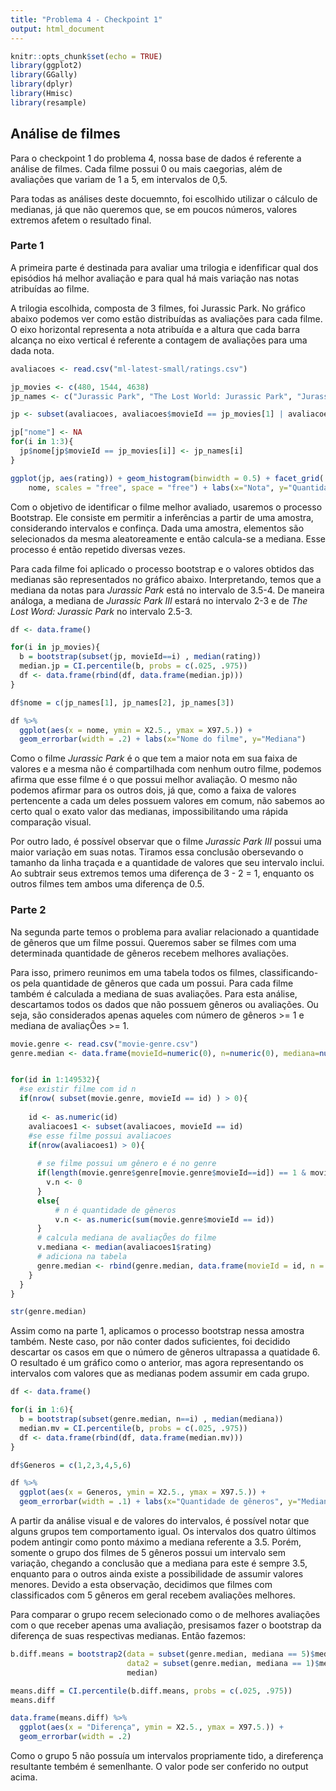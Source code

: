 ```yaml
---
title: "Problema 4 - Checkpoint 1"
output: html_document
---
```


```r
knitr::opts_chunk$set(echo = TRUE)
library(ggplot2)
library(GGally)
library(dplyr)
library(Hmisc)
library(resample)
```
## Análise de filmes

Para o checkpoint 1 do problema 4, nossa base de dados é referente a análise de filmes. Cada filme possui 0 ou mais caegorias, além de avaliações que variam de 1 a 5, em intervalos de 0,5.

Para todas as análises deste docuemnto, foi escolhido utilizar o cálculo de medianas, já que não queremos que, se em poucos números, valores extremos afetem o resultado final.

### Parte 1

A primeira parte é destinada para avaliar uma trilogia e idenfificar qual dos episódios há melhor avaliação e para qual há mais variação nas notas atribuídas ao filme.

A trilogia escolhida, composta de 3 filmes, foi Jurassic Park. No gráfico abaixo podemos ver como estão distribuídas as avaliações para cada filme. O eixo horizontal representa a nota atribuída e a altura que cada barra alcança no eixo vertical é referente a contagem de avaliações para uma dada nota.

```r
avaliacoes <- read.csv("ml-latest-small/ratings.csv")

jp_movies <- c(480, 1544, 4638)
jp_names <- c("Jurassic Park", "The Lost World: Jurassic Park", "Jurassic Park III")

jp <- subset(avaliacoes, avaliacoes$movieId == jp_movies[1] | avaliacoes$movieId == jp_movies[2] | avaliacoes$movieId == jp_movies[3])

jp["nome"] <- NA
for(i in 1:3){
  jp$nome[jp$movieId == jp_movies[i]] <- jp_names[i]
}

ggplot(jp, aes(rating)) + geom_histogram(binwidth = 0.5) + facet_grid(. ~
    nome, scales = "free", space = "free") + labs(x="Nota", y="Quantidade de avaliações")
```

Com o objetivo de identificar o filme melhor avaliado, usaremos o processo Bootstrap. Ele consiste em permitir a inferências a partir de uma amostra, considerando intervalos e confinça. Dada uma amostra, elementos são selecionados da mesma aleatoreamente e então calcula-se a mediana. Esse processo é então repetido diversas vezes. 

Para cada filme foi aplicado o processo bootstrap e o valores obtidos das medianas são representados no gráfico abaixo. Interpretando, temos que a mediana da notas para *Jurassic Park* está no intervalo  de 3.5-4. De maneira análoga, a mediana de *Jurassic Park III* estará no intervalo 2-3 e de *The Lost Word: Jurassic Park* no intervalo 2.5-3.

```r
df <- data.frame()

for(i in jp_movies){
  b = bootstrap(subset(jp, movieId==i) , median(rating))
  median.jp = CI.percentile(b, probs = c(.025, .975))
  df <- data.frame(rbind(df, data.frame(median.jp)))
}

df$nome = c(jp_names[1], jp_names[2], jp_names[3])

df %>% 
  ggplot(aes(x = nome, ymin = X2.5., ymax = X97.5.)) + 
  geom_errorbar(width = .2) + labs(x="Nome do filme", y="Mediana")
```

 Como o filme *Jurassic Park* é o que tem a maior nota em sua faixa de valores e a mesma não é compartilhada com nenhum outro filme, podemos afirma que esse filme é o que possui melhor avaliação. O mesmo não podemos afirmar para os outros dois, já que, como a faixa de valores pertencente a cada um deles possuem valores em comum, não sabemos ao certo qual o exato valor das medianas, impossibilitando uma rápida comparação visual.
 
 Por outro lado, é possível observar que o filme *Jurassic Park III* possui uma maior variação em suas notas. Tiramos essa conclusão obersevando o tamanho da linha traçada e a quantidade de valores que seu intervalo inclui. Ao subtrair seus extremos temos uma diferença de 3 - 2 = 1, enquanto os outros filmes tem ambos uma diferença de 0.5. 

### Parte 2

Na segunda parte temos o problema para avaliar relacionado a quantidade de gêneros que um filme possui. Queremos saber se filmes com uma determinada quantidade de gêneros recebem melhores avaliações.

Para isso, primero reunimos em uma tabela todos os filmes, classificando-os pela quantidade de gêneros que cada um possui. Para cada filme também é calculada a mediana de suas avaliações. Para esta análise, descartamos todos os dados que não possuem gêneros ou avaliações. Ou seja, são considerados apenas aqueles com número de gêneros >= 1 e mediana de avaliaçÕes >= 1.

``` r

movie.genre <- read.csv("movie-genre.csv")
genre.median <- data.frame(movieId=numeric(0), n=numeric(0), mediana=numeric(0))


for(id in 1:149532){
  #se existir filme com id n
  if(nrow( subset(movie.genre, movieId == id) ) > 0){
    
    id <- as.numeric(id)
    avaliacoes1 <- subset(avaliacoes, movieId == id)
    #se esse filme possui avaliacoes
    if(nrow(avaliacoes1) > 0){
      
      # se filme possui um gênero e é no genre
      if(length(movie.genre$genre[movie.genre$movieId==id]) == 1 & movie.genre$genre[movie.genre$movieId==id]  == "(no genres listed)"){
        v.n <- 0
      }
      else{
          # n é quantidade de gêneros
          v.n <- as.numeric(sum(movie.genre$movieId == id))
      }
      # calcula mediana de avaliaçÕes do filme
      v.mediana <- median(avaliacoes1$rating)
      # adiciona na tabela
      genre.median <- rbind(genre.median, data.frame(movieId = id, n = v.n, mediana = v.mediana))
    }
  }
}

str(genre.median)
```

Assim como na parte 1, aplicamos o processo bootstrap nessa amostra também. Neste caso, por não conter dados suficientes, foi decidido descartar os casos em que o número de gêneros ultrapassa a quatidade 6. O resultado é um gráfico como o anterior, mas agora representando os intervalos com valores que as medianas podem assumir em cada grupo.

```r
df <- data.frame()

for(i in 1:6){
  b = bootstrap(subset(genre.median, n==i) , median(mediana))
  median.mv = CI.percentile(b, probs = c(.025, .975))
  df <- data.frame(rbind(df, data.frame(median.mv)))
}

df$Generos = c(1,2,3,4,5,6)

df %>% 
  ggplot(aes(x = Generos, ymin = X2.5., ymax = X97.5.)) + 
  geom_errorbar(width = .1) + labs(x="Quantidade de gêneros", y="Mediana")
```

A partir da análise visual e de valores do intervalos, é possível notar que alguns grupos tem comportamento igual. Os intervalos dos quatro últimos podem antingir como ponto máximo a mediana referente a 3.5. Porém, somente o grupo dos filmes de 5 gêneros possui um intervalo sem variação, chegando a conclusão que a mediana para este é sempre 3.5, enquanto para o outros ainda existe a possibilidade de assumir valores menores. Devido a esta observação, decidimos que filmes com classificados com 5 gêneros em geral recebem avaliações melhores.

Para comparar o grupo recem selecionado como o de melhores avaliações com o que receber apenas uma avaliação, presisamos fazer o bootstrap da diferença de suas respectivas medianas. Então fazemos:

```r
b.diff.means = bootstrap2(data = subset(genre.median, mediana == 5)$mediana, 
                          data2 = subset(genre.median, mediana == 1)$mediana, 
                          median)

means.diff = CI.percentile(b.diff.means, probs = c(.025, .975))
means.diff

data.frame(means.diff) %>% 
  ggplot(aes(x = "Diferença", ymin = X2.5., ymax = X97.5.)) + 
  geom_errorbar(width = .2)
```

Como o grupo 5 não possuía um intervalos propriamente tido, a direferença resultante tembém é semenlhante. O valor pode ser conferido no output acima.